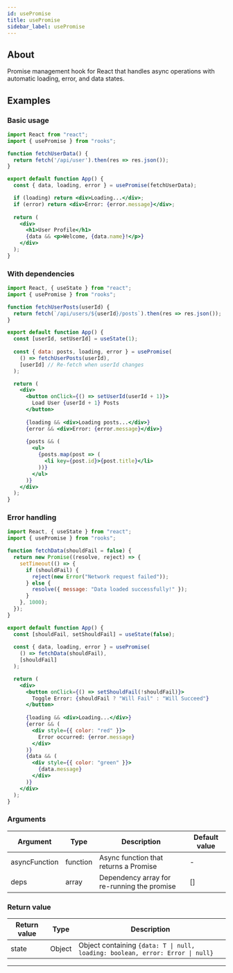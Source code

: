 ```yaml
---
id: usePromise
title: usePromise
sidebar_label: usePromise
---
```


## About

Promise management hook for React that handles async operations with automatic loading, error, and data states.
<br/>

## Examples

### Basic usage

```jsx
import React from "react";
import { usePromise } from "rooks";

function fetchUserData() {
  return fetch('/api/user').then(res => res.json());
}

export default function App() {
  const { data, loading, error } = usePromise(fetchUserData);

  if (loading) return <div>Loading...</div>;
  if (error) return <div>Error: {error.message}</div>;
  
  return (
    <div>
      <h1>User Profile</h1>
      {data && <p>Welcome, {data.name}!</p>}
    </div>
  );
}
```

### With dependencies

```jsx
import React, { useState } from "react";
import { usePromise } from "rooks";

function fetchUserPosts(userId) {
  return fetch(`/api/users/${userId}/posts`).then(res => res.json());
}

export default function App() {
  const [userId, setUserId] = useState(1);
  
  const { data: posts, loading, error } = usePromise(
    () => fetchUserPosts(userId),
    [userId] // Re-fetch when userId changes
  );

  return (
    <div>
      <button onClick={() => setUserId(userId + 1)}>
        Load User {userId + 1} Posts
      </button>
      
      {loading && <div>Loading posts...</div>}
      {error && <div>Error: {error.message}</div>}
      
      {posts && (
        <ul>
          {posts.map(post => (
            <li key={post.id}>{post.title}</li>
          ))}
        </ul>
      )}
    </div>
  );
}
```

### Error handling

```jsx
import React, { useState } from "react";
import { usePromise } from "rooks";

function fetchData(shouldFail = false) {
  return new Promise((resolve, reject) => {
    setTimeout(() => {
      if (shouldFail) {
        reject(new Error("Network request failed"));
      } else {
        resolve({ message: "Data loaded successfully!" });
      }
    }, 1000);
  });
}

export default function App() {
  const [shouldFail, setShouldFail] = useState(false);
  
  const { data, loading, error } = usePromise(
    () => fetchData(shouldFail),
    [shouldFail]
  );

  return (
    <div>
      <button onClick={() => setShouldFail(!shouldFail)}>
        Toggle Error: {shouldFail ? "Will Fail" : "Will Succeed"}
      </button>
      
      {loading && <div>Loading...</div>}
      {error && (
        <div style={{ color: "red" }}>
          Error occurred: {error.message}
        </div>
      )}
      {data && (
        <div style={{ color: "green" }}>
          {data.message}
        </div>
      )}
    </div>
  );
}
```

### Arguments

| Argument      | Type           | Description                                    | Default value |
| ------------- | -------------- | ---------------------------------------------- | ------------- |
| asyncFunction | function       | Async function that returns a Promise         | -             |
| deps          | array          | Dependency array for re-running the promise   | []            |

### Return value

| Return value | Type   | Description                                                                                        |
| ------------ | ------ | -------------------------------------------------------------------------------------------------- |
| state        | Object | Object containing `{data: T \| null, loading: boolean, error: Error \| null}`                     |

---
